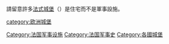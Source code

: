 請留意許多[[法式城堡|法式城堡]]（{{lang-fr|Château}}）是住宅而不是軍事設施。

[[Category:法国军事设施|Category:法国军事设施]]
[[Category:法国军事史|Category:法国军事史]]
[[Category:各國城堡|Category:各國城堡]]
[[category:欧洲城堡|category:欧洲城堡]]